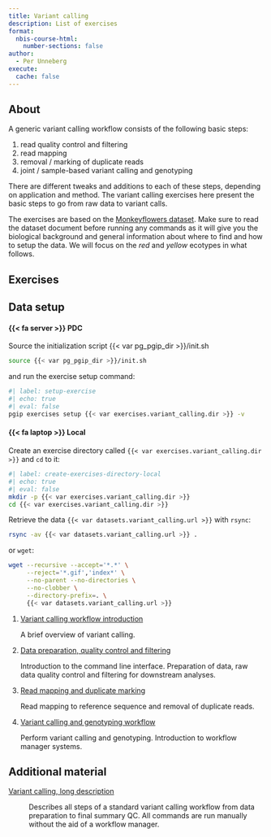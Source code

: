 ```yaml
---
title: Variant calling
description: List of exercises
format:
  nbis-course-html:
    number-sections: false
author:
  - Per Unneberg
execute:
  cache: false
---
```


## About

A generic variant calling workflow consists of the following basic
steps:

1. read quality control and filtering
2. read mapping
3. removal / marking of duplicate reads
4. joint / sample-based variant calling and genotyping

There are different tweaks and additions to each of these steps,
depending on application and method. The variant calling exercises
here present the basic steps to go from raw data to variant calls.

The exercises are based on the [Monkeyflowers
dataset](../datasets/monkeyflowers.qmd). Make sure to read the dataset
document before running any commands as it will give you the
biological background and general information about where to find and
how to setup the data. We will focus on the *red* and *yellow*
ecotypes in what follows.

## Exercises

::: {.callout-note collapse=true}

## Data setup

:::{.panel-tabset}

#### {{< fa server >}} PDC

<!-- markdownlint-disable MD038 -->

Source the initialization script {{< var pg_pgip_dir >}}/init.sh

```bash
source {{< var pg_pgip_dir >}}/init.sh
```

and run the exercise setup command:

```bash
#| label: setup-exercise
#| echo: true
#| eval: false
pgip exercises setup {{< var exercises.variant_calling.dir >}} -v
```

#### {{< fa laptop >}} Local

Create an exercise directory called `{{< var
exercises.variant_calling.dir >}}` and `cd` to it:

```bash
#| label: create-exercises-directory-local
#| echo: true
#| eval: false
mkdir -p {{< var exercises.variant_calling.dir >}}
cd {{< var exercises.variant_calling.dir >}}
```

Retrieve the data `{{< var datasets.variant_calling.url >}}` with
`rsync`:

```bash
rsync -av {{< var datasets.variant_calling.url >}} .
```

or `wget`:

```bash
wget --recursive --accept='*.*' \
     --reject='*.gif','index*' \
     --no-parent --no-directories \
     --no-clobber \
     --directory-prefix=. \
     {{< var datasets.variant_calling.url >}}
```

:::

:::

1. [Variant calling workflow introduction](introduction.qmd){#variant-calling-introduction}

   A brief overview of variant calling.

2. [Data preparation, quality control and
   filtering](data_qc.qmd){#variant-calling-data-qc}

   Introduction to the command line interface. Preparation of data,
   raw data quality control and filtering for downstream analyses.

3. [Read mapping and duplicate
   marking](read_mapping.qmd){#variant-calling-read-mapping}

   Read mapping to reference sequence and removal of duplicate reads.

4. [Variant calling and genotyping
   workflow](variant_calling_workflow.qmd){#variant-calling-workflow}

   Perform variant calling and genotyping. Introduction to workflow
   manager systems.

## Additional material

[Variant calling, long description](variant_calling_long.qmd){#variant-calling-long}

: Describes all steps of a standard variant calling workflow from data
  preparation to final summary QC. All commands are run manually
  without the aid of a workflow manager.
